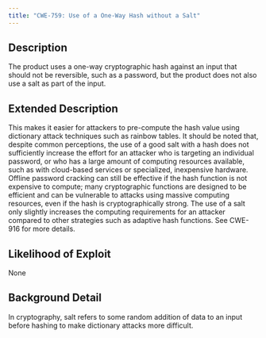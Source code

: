 ```yaml
---
title: "CWE-759: Use of a One-Way Hash without a Salt"
---
```


## Description
The product uses a one-way cryptographic hash against an input that should not be reversible, such as a password, but the product does not also use a salt as part of the input.

## Extended Description

This makes it easier for attackers to pre-compute the hash value using dictionary attack techniques such as rainbow tables.
It should be noted that, despite common perceptions, the use of a good salt with a hash does not sufficiently increase the effort for an attacker who is targeting an individual password, or who has a large amount of computing resources available, such as with cloud-based services or specialized, inexpensive hardware. Offline password cracking can still be effective if the hash function is not expensive to compute; many cryptographic functions are designed to be efficient and can be vulnerable to attacks using massive computing resources, even if the hash is cryptographically strong. The use of a salt only slightly increases the computing requirements for an attacker compared to other strategies such as adaptive hash functions. See CWE-916 for more details.


## Likelihood of Exploit
None

## Background Detail
In cryptography, salt refers to some random addition of data to an input before hashing to make dictionary attacks more difficult.
        